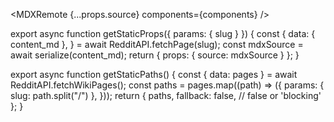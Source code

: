 
<MDXRemote {...props.source} components={components} />

export async function getStaticProps({ params: { slug } }) {
  const {
    data: { content_md },
  } = await RedditAPI.fetchPage(slug);
  const mdxSource = await serialize(content_md);
  return { props: { source: mdxSource } };
}

export async function getStaticPaths() {
  const { data: pages } = await RedditAPI.fetchWikiPages();
  const paths = pages.map((path) => ({
    params: { slug: path.split("/") },
  }));
  return {
    paths,
    fallback: false, // false or 'blocking'
  };
}
